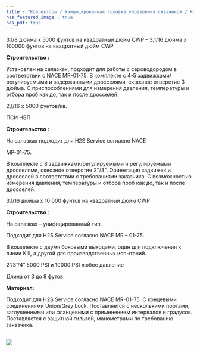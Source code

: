 ```yaml
---
title : "Коллекторы / Унифицированная головка управления скважиной / Коллектор данных"
has_featured_image : true
has_pdf: true
---
```


3,1/8 дюйма x 5000 фунтов на квадратный дюйм CWP – 3,1/16 дюйма x 100000 фунтов на квадратный дюйм CWP

**Строительство :**

Установлен на салазках, подходит для работы с сероводородом в соответствии с NACE MR-01-75. В комплекте с 4-5 задвижками/регулируемыми и задержанными дросселями, сквозное отверстие 3 дюйма. С приспособлениями для измерения давления, температуры и отбора проб как до, так и после дросселей.

2,1/16 х 5000 фунтов/кв.

ПСИ НВП

**Строительство :**

На салазках подходит для H2S Service согласно NACE

МР-01-75.

В комплекте с 8 задвижками/регулируемыми и регулируемыми дросселями, сквозное отверстие 2"/3". Ориентация задвижек и дросселей в соответствии с требованиями заказчика. С возможностью измерения давления, температуры и отбора проб как до, так и после дросселей.

3,1/16 дюйма x 10 000 фунтов на квадратный дюйм CWP

**Строительство :**

На салазках – унифицированный тип.

Подходит для H2S Service согласно NACE MR – 01-75.

В комплекте с двумя боковыми выходами, один для подключения к линии Kill, а другой для производственных испытаний.

2”/3”/4” 5000 PSI и 10000 PSI любое давление

Длина от 3 до 8 футов

**Материал:**

Подходит для H2S Service согласно NACE MR-01-75. С концевыми соединениями Union/Grey Lock. Поставляется с несколькими портами, заглушенными или фланцевыми с применением интервалов и градусов. Поставляется с защитной гильзой, манометрами по требованию заказчика.

<br />

<Image src={image} />
